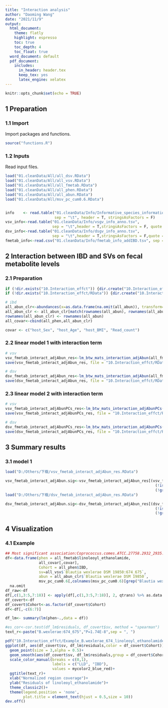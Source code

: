 ```yaml
---
title: "Interaction analysis"
author: "Daoming Wang"
date: "2021/11/9"
output:
  html_document: 
    theme: flatly
    highlight: espresso
    toc: true
    toc_depth: 4
    toc_float: true
  word_document: default
  pdf_document:
    includes:
      in_header: header.tex
      keep_tex: yes
      latex_engine: xelatex
---
```


```r
knitr::opts_chunk$set(echo = TRUE)
```

## 1 Preparation

### 1.1 Import

Import packages and functions.

```r
source("functions.R")
```

### 1.2 Inputs

Read input files.

```r
load("01.cleanData/All/all_dsv.RData")
load("01.cleanData/All/all_vsv.RData")
load("01.cleanData/All/all_fmetab.RData")
load("01.cleanData/All/all_phen.RData")
load("01.cleanData/All/all_abun.RData")
load("01.cleanData/All/msv_pc_cum0.6.RData")


info    <- read.table("01.cleanData/Info/Informative_species_information.tsv",
                      sep = "\t", header = T, stringsAsFactors = F)
vsv_info<-read.table("01.cleanData/Info/vsgv_info_anno.tsv",
                     sep = "\t",header = T,stringsAsFactors = F, quote = "")
dsv_info<-read.table("01.cleanData/Info/dsgv_info_anno.tsv",
                     sep = "\t",header = T,stringsAsFactors = F,quote = "")
fmetab_info<-read.csv("01.cleanData/Info/fmetab_info_addIBD.tsv", sep = "\t",header = T, check.names = F,quote = "")
```


## 2 Interaction between IBD and SVs on fecal metabolite levels

### 2.1 Preparation

```r
if (!dir.exists("10.Interaction_effct")) {dir.create("10.Interaction_effct")}
if (!dir.exists("10.Interaction_effct/RData")) {dir.create("10.Interaction_effct/RData")}

# ibd
all_abun_clr<-abundances(x=as.data.frame(na.omit(all_abun)), transform="clr") %>% as.data.frame
all_abun_clr <- all_abun_clr[match(rownames(all_abun), rownames(all_abun_clr)),]
rownames(all_abun_clr) <- rownames(all_abun)
all_covar<-cbind(all_phen,all_abun_clr)

covar <- c("host_Sex", "host_Age", "host_BMI", "Read_count")
```


### 2.2 linear model 1 with interaction term

```r
# vsv
vsv_fmetab_interact_adjAbun_res<-lm_btw_mats_interaction_adjAbun(all_fmetab, all_vsv,all_covar,covar,"IBD",c("Y", "X1", "host_Age", "host_BMI", "Read_count"), all_abun_clr, info, 9)
save(vsv_fmetab_interact_adjAbun_res, file = "10.Interaction_effct/RData/vsv_fmetab_interact_adjAbun_res.RData")

# dsv
dsv_fmetab_interact_adjAbun_res<-lm_btw_mats_interaction_adjAbun(all_fmetab, all_dsv,all_covar,covar,"IBD",c("Y", "host_Age", "host_BMI", "Read_count"), all_abun_clr, info, 9)
save(dsv_fmetab_interact_adjAbun_res, file = "10.Interaction_effct/RData/dsv_fmetab_interact_adjAbun_res.RData")

```

### 2.3 linear model 2 with interaction term

```r
# vsv
vsv_fmetab_interact_adjAbunPCs_res<-lm_btw_mats_interaction_adjAbunPCs(all_fmetab, all_vsv,all_covar,covar,"IBD",c("Y", "X1","host_Age", "host_BMI", "Read_count"), all_abun_clr,msv_pc_cum0.6, info, 9)
save(vsv_fmetab_interact_adjAbunPCs_res, file = "10.Interaction_effct/RData/vsv_fmetab_interact_adjAbunPCs_res.RData")

# dsv
dsv_fmetab_interact_adjAbunPCs_res<-lm_btw_mats_interaction_adjAbunPCs(all_fmetab, all_dsv,all_covar,covar,"IBD",c("Y", "host_Age", "host_BMI", "Read_count"), all_abun_clr,msv_pc_cum0.6, info, 9)
save(dsv_fmetab_interact_adjAbunPCs_res, file = "10.Interaction_effct/RData/dsv_fmetab_interact_adjAbunPCs_res.RData")
```

## 3 Summary results

### 3.1 model 1

```r
load("D:/Others/下载/vsv_fmetab_interact_adjAbun_res.RData")

vsv_fmetab_interact_adjAbun.sig<-vsv_fmetab_interact_adjAbun_res[(vsv_fmetab_interact_adjAbun_res$int.X1xX2.fdr.p < 0.1) &
                                                                   (!is.na(vsv_fmetab_interact_adjAbun_res$int.X1xX2.fdr.p)) &
                                                                   (!grepl("X__",vsv_fmetab_interact_adjAbun_res$Y)),]
load("D:/Others/下载/dsv_fmetab_interact_adjAbun_res.RData")

dsv_fmetab_interact_adjAbun.sig<-dsv_fmetab_interact_adjAbun_res[(dsv_fmetab_interact_adjAbun_res$int.X1xX2.fdr.p < 0.1) &
                                                                   (!is.na(dsv_fmetab_interact_adjAbun_res$int.X1xX2.fdr.p)) &
                                                                   (!grepl("X__",dsv_fmetab_interact_adjAbun_res$Y)),]
```

## 4 Visualization

### 4.1 Example

```r

## Most significant association:Coprococcus.comes.ATCC.27758.2932_2935.2935_2937) and secondary primary BA ratio
df<-data.frame(phen = all_fmetab$linoleoyl_ethanolamide, 
               all_covar[,covar],
               Cohort = all_phen$IBD,
               sv=all_vsv$`Blautia wexlerae DSM 19850:674_675`,
               abun = all_abun_clr$`Blautia wexlerae DSM 19850`,
               msv_pc_cum0.6[,colnames(msv_pc_cum0.6)[grep("Blautia wexlerae DSM 19850",colnames(msv_pc_cum0.6))]]) %>% 
  na.omit
df_raw<-df
df[,c(1,3:5,7:18)] <- apply(df[,c(1,3:5,7:18)], 2, qtrans) %>% as.data.frame
df_covert<-df
df_covert$Cohort<-as.factor(df_covert$Cohort)
df<-df[,-c(6:7)]

df_lm<- summary(lm(phen~.,data = df))

#es_cor<-cor.test(df_lm$residuals, df_covert$sv, method = "spearman")
text_r<-paste("B.wexlerae:674_675","P=1.74E-8",sep = ", ")

pdf("10.Interaction_effct/Example_B.wexlerae_674_linoleoyl_ethanolamide_interaction.pdf", height = 4, width = 4)
ggplot(df, aes(df_covert$sv, df_lm$residuals,color = df_covert$Cohort))+
  geom_point(size = 3,alpha = 0.5)+
  geom_smooth(aes(df_covert$sv, df_lm$residuals,group = df_covert$Cohort, color = df_covert$Cohort ),method = 'lm', linetype = 'solid')+
  scale_color_manual(breaks = c(0,1),
                     labels = c("LLD", "IBD"),
                     values = mycolor2_blue_red)+
  ggtitle(text_r)+
  xlab("Normalized region coverage")+
  ylab("Residuals of linoleoyl_ethanolamide")+
  theme_classic2()+
  theme(legend.position = 'none',
        plot.title = element_text(hjust = 0.5,size = 10))
dev.off()

```

